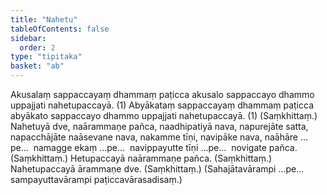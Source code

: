 ```yaml
---
title: "Nahetu"
tableOfContents: false
sidebar:
  order: 2
type: "tipitaka"
basket: "ab"
---
```



<DynamicBreadcrumb />

<Division number="4">

<Paragraph number="1100">
Akusalaṃ sappaccayaṃ dhammaṃ paṭicca akusalo sappaccayo dhammo uppajjati nahetupaccayā. (1)
</Paragraph>

<Paragraph number="1101">
Abyākataṃ sappaccayaṃ dhammaṃ paṭicca abyākato sappaccayo dhammo uppajjati nahetupaccayā. (1) (Saṃkhittaṃ.)
</Paragraph>

</Division>
<Division number="5">

<Paragraph number="1102">
Nahetuyā dve, naārammaṇe pañca, naadhipatiyā nava, napurejāte satta, napacchājāte naāsevane nava, nakamme tīṇi, navipāke nava, naāhāre …pe…  namagge ekaṃ …pe…  navippayutte tīṇi …pe…  novigate pañca. (Saṃkhittaṃ.)
</Paragraph>

<Paragraph number="1103">
Hetupaccayā naārammaṇe pañca. (Saṃkhittaṃ.)
</Paragraph>

<Paragraph number="1104">
Nahetupaccayā ārammaṇe dve. (Saṃkhittaṃ.)
</Paragraph>

<Paragraph number="1105">
(Sahajātavārampi …pe…  sampayuttavārampi paṭiccavārasadisaṃ.)
</Paragraph>
</Division>